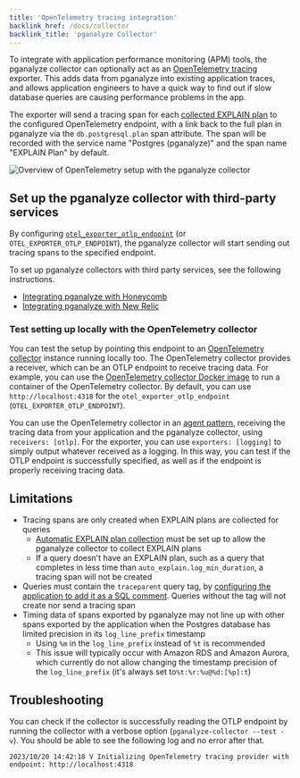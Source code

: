 ```yaml
---
title: 'OpenTelemetry tracing integration'
backlink_href: /docs/collector
backlink_title: 'pganalyze Collector'
---
```


To integrate with application performance monitoring (APM) tools, the pganalyze
collector can optionally act as an [OpenTelemetry tracing](https://opentelemetry.io/docs/concepts/signals/traces/)
exporter.
This adds data from pganalyze into existing application traces, and allows
application engineers to have a quick way to find out if slow database queries
are causing performance problems in the app.

The exporter will send a tracing span for each [collected EXPLAIN plan](/docs/explain/setup)
to the configured OpenTelemetry endpoint, with a link back to the full plan in
pganalyze via the `db.postgresql.plan` span attribute.
The span will be recorded with the service name "Postgres (pganalyze)" and the
span name "EXPLAIN Plan" by default.

![Overview of OpenTelemetry setup with the pganalyze collector](otel-overview.svg)

## Set up the pganalyze collector with third-party services

By configuring [`otel_exporter_otlp_endpoint`](/docs/collector/settings#opentelemetry-exporter-settings)
(or `OTEL_EXPORTER_OTLP_ENDPOINT`), the pganalyze collector will start sending
out tracing spans to the specified endpoint.

To set up pganalyze collectors with third party services, see the following
instructions.

* [Integrating pganalyze with Honeycomb](/docs/collector/otel-setup/honeycomb)
* [Integrating pganalyze with New Relic](/docs/collector/otel-setup/newrelic)

### Test setting up locally with the OpenTelemetry collector

You can test the setup by pointing this endpoint to an [OpenTelemetry collector](https://opentelemetry.io/docs/collector/)
instance running locally too. The OpenTelemetry collector provides a receiver,
which can be an OTLP endpoint to receive tracing data.
For example, you can use the [OpenTelemetry collector Docker image](https://hub.docker.com/r/otel/opentelemetry-collector-contrib)
to run a container of the OpenTelemetry collector. By default, you can use
`http://localhost:4318` for the `otel_exporter_otlp_endpoint`
(`OTEL_EXPORTER_OTLP_ENDPOINT`).

You can use the OpenTelemetry collector in an [agent pattern](https://opentelemetry.io/docs/collector/deployment/agent/),
receiving the tracing data from your application and the pganalyze collector,
using `receivers: [otlp]`.
For the exporter, you can use `exporters: [logging]` to simply output whatever
received as a logging. In this way, you can test if the OTLP endpoint is
successfully specified, as well as if the endpoint is properly receiving tracing
data.

## Limitations

* Tracing spans are only created when EXPLAIN plans are collected for queries
  * [Automatic EXPLAIN plan collection](/docs/explain/setup) must be set up to
    allow the pganalyze collector to collect EXPLAIN plans
  * If a query doesn't have an EXPLAIN plan, such as a query that completes in
    less time than `auto_explain.log_min_duration`, a tracing span will not be
    created
* Queries must contain the `traceparent` query tag, by
  [configuring the application to add it as a SQL comment](/docs/collector/otel-setup/traceparent).
  Queries without the tag will not create nor send a tracing span
* Timing data of spans exported by pganalyze may not line up with other spans
  exported by the application when the Postgres database has limited precision
  in its `log_line_prefix` timestamp
    * Using `%m` in the `log_line_prefix` instead of `%t` is recommended
    * This issue will typically occur with Amazon RDS and Amazon Aurora, which
      currently do not allow changing the timestamp precision of the
      `log_line_prefix` (it's always set to`%t:%r:%u@%d:[%p]:t`)

## Troubleshooting

You can check if the collector is successfully reading the OTLP endpoint by
running the collector with a verbose option (`pganalyze-collector --test -v`).
You should be able to see the following log and no error after that.

```
2023/10/20 14:42:18 V Initializing OpenTelemetry tracing provider with endpoint: http://localhost:4318
```
